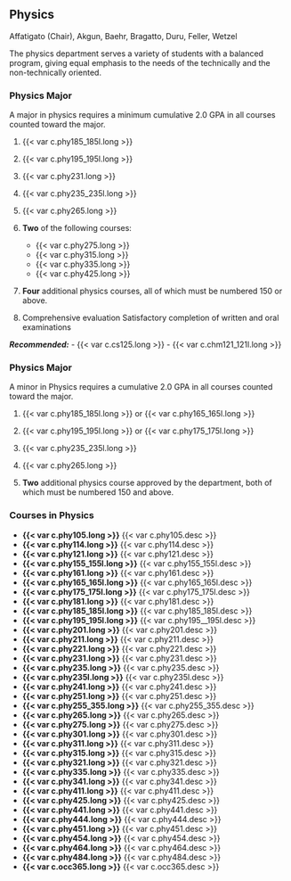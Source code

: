 ## Physics 
Affatigato (Chair), Akgun, Baehr, Bragatto, Duru, Feller, Wetzel

The physics department serves a variety of students with a balanced program, giving equal emphasis to the needs of the technically and the non-technically oriented. 

### Physics Major

A major in physics requires a minimum cumulative 2.0 GPA in all courses counted toward the major.

1. {{< var c.phy185_185l.long >}}
 
2. {{< var c.phy195_195l.long >}} 

3. {{< var c.phy231.long >}} 

4. {{< var c.phy235_235l.long >}} 

5. {{< var c.phy265.long >}} 

6. **Two** of the following courses:
	- {{< var c.phy275.long >}}
	- {{< var c.phy315.long >}}
	- {{< var c.phy335.long >}}
	- {{< var c.phy425.long >}}

7. **Four** additional physics courses, all of which must be numbered 150 or above. 

8.	Comprehensive evaluation
	Satisfactory completion of written and oral examinations

***Recommended:***
	- {{< var c.cs125.long >}}
	- {{< var c.chm121_121l.long >}}

### Physics Major
A minor in Physics requires a cumulative 2.0 GPA in all courses counted toward the major.

1. {{< var c.phy185_185l.long >}} or {{< var c.phy165_165l.long >}}

2. {{< var c.phy195_195l.long >}} or {{< var c.phy175_175l.long >}}

3. {{< var c.phy235_235l.long >}}

4. {{< var c.phy265.long >}} 

5. **Two** additional physics course approved by the department, both of which must be numbered 150 and above. 

### Courses in Physics 
- **{{< var c.phy105.long >}}**
  {{< var c.phy105.desc >}} 
- **{{< var c.phy114.long >}}**
  {{< var c.phy114.desc >}}  
- **{{< var c.phy121.long >}}**
  {{< var c.phy121.desc >}}
- **{{< var c.phy155_155l.long >}}**
  {{< var c.phy155_155l.desc >}} 
- **{{< var c.phy161.long >}}**
  {{< var c.phy161.desc >}}  
- **{{< var c.phy165_165l.long >}}**
  {{< var c.phy165_165l.desc >}}
- **{{< var c.phy175_175l.long >}}**
  {{< var c.phy175_175l.desc >}}
- **{{< var c.phy181.long >}}**
  {{< var c.phy181.desc >}} 
- **{{< var c.phy185_185l.long >}}**
  {{< var c.phy185_185l.desc >}}  
- **{{< var c.phy195_195l.long >}}**
  {{< var c.phy195__195l.desc >}}
- **{{< var c.phy201.long >}}**
  {{< var c.phy201.desc >}}
- **{{< var c.phy211.long >}}**
  {{< var c.phy211.desc >}} 
- **{{< var c.phy221.long >}}**
  {{< var c.phy221.desc >}}  
- **{{< var c.phy231.long >}}**
  {{< var c.phy231.desc >}}
- **{{< var c.phy235.long >}}**
  {{< var c.phy235.desc >}}
- **{{< var c.phy235l.long >}}**
  {{< var c.phy235l.desc >}}
- **{{< var c.phy241.long >}}**
  {{< var c.phy241.desc >}}
- **{{< var c.phy251.long >}}**
  {{< var c.phy251.desc >}}
- **{{< var c.phy255_355.long >}}**
  {{< var c.phy255_355.desc >}}
- **{{< var c.phy265.long >}}**
  {{< var c.phy265.desc >}}
- **{{< var c.phy275.long >}}**
  {{< var c.phy275.desc >}}
- **{{< var c.phy301.long >}}**
  {{< var c.phy301.desc >}}
- **{{< var c.phy311.long >}}**
  {{< var c.phy311.desc >}}
- **{{< var c.phy315.long >}}**
  {{< var c.phy315.desc >}}
- **{{< var c.phy321.long >}}**
  {{< var c.phy321.desc >}}
- **{{< var c.phy335.long >}}**
  {{< var c.phy335.desc >}}
- **{{< var c.phy341.long >}}**
  {{< var c.phy341.desc >}}
- **{{< var c.phy411.long >}}**
  {{< var c.phy411.desc >}}
- **{{< var c.phy425.long >}}**
  {{< var c.phy425.desc >}}
- **{{< var c.phy441.long >}}**
  {{< var c.phy441.desc >}}
- **{{< var c.phy444.long >}}**
  {{< var c.phy444.desc >}}
- **{{< var c.phy451.long >}}**
  {{< var c.phy451.desc >}}
- **{{< var c.phy454.long >}}**
  {{< var c.phy454.desc >}}
- **{{< var c.phy464.long >}}**
  {{< var c.phy464.desc >}}
- **{{< var c.phy484.long >}}**
  {{< var c.phy484.desc >}}
- **{{< var c.occ365.long >}}**
  {{< var c.occ365.desc >}}

